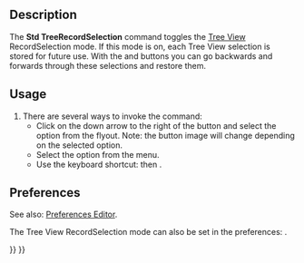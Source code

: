 <languages/>
<translate>

<!--T:1-->
{{Docnav
|[[Std_TreePreSelection|TreePreSelection]]
|[[Std_TreeSingleDocument|TreeSingleDocument]]
|[[Std_View_Menu|Std View Menu]]
|IconL=Std_TreePreSelection.svg
|IconR=Std_TreeSingleDocument.svg
|IconC=Freecad.svg
}}

<!--T:2-->
{{GuiCommand
|Name=Std TreeRecordSelection
|MenuLocation=View → Tree View Actions → Record Selection
|Workbenches=All
|Shortcut={{KEY|T}} {{KEY|5}}
|Version=0.19
}}

==Description== <!--T:3-->

<!--T:4-->
The '''Std TreeRecordSelection''' command toggles the [[Tree_View|Tree View]] RecordSelection mode. If this mode is on, each Tree View selection is stored for future use. With the {{Button|[[Image:Std_SelBack.svg|16px]]}} and {{Button|[[Image:Std_SelForward.svg|16px]]}} buttons you can go backwards and forwards through these selections and restore them.

==Usage== <!--T:5-->

<!--T:6-->
# There are several ways to invoke the command:
#* Click on the down arrow to the right of the {{Button|[[Image:Std_TreeSyncView.svg|16px]]}} button and select the {{MenuCommand|Record Selection}} option from the flyout. Note: the button image will change depending on the selected option.
#* Select the {{MenuCommand|View → Tree View Actions → Record Selection}} option from the menu.
#* Use the keyboard shortcut: {{KEY|T}} then {{KEY|5}}.

==Preferences== <!--T:7-->

<!--T:10-->
See also: [[Preferences_Editor|Preferences Editor]].

<!--T:8-->
The Tree View RecordSelection mode can also be set in the preferences: {{MenuCommand|Edit→ Preferences → General → Selection → Record selection in Tree View in order to go back/forward using navigation button}}.


<!--T:9-->
{{Docnav
|[[Std_TreePreSelection|TreePreSelection]]
|[[Std_TreeSingleDocument|TreeSingleDocument]]
|[[Std_View_Menu|Std View Menu]]
|IconL=Std_TreePreSelection.svg
|IconR=Std_TreeSingleDocument.svg
|IconC=Freecad.svg
}}

</translate>
{{Std_Base_navi{{#translation:}}}}
{{Userdocnavi{{#translation:}}}}